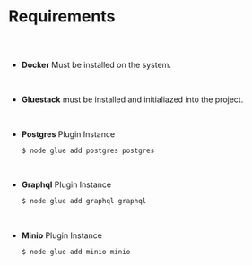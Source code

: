 
<Meta pageTitle="Requirements | Storage Plugin" description="Requirements | Storage Plugin" />





# Requirements

##

<br />

* **Docker** Must be installed on the system.

<br/>

* **Gluestack** must be installed and initialiazed into the project.

<br />

- **Postgres** Plugin Instance
  ```bash
  $ node glue add postgres postgres
  ```

<br />

- **Graphql** Plugin Instance
  ```bash
  $ node glue add graphql graphql
  ```

<br />

- **Minio** Plugin Instance
  ```bash
  $ node glue add minio minio
  ```
